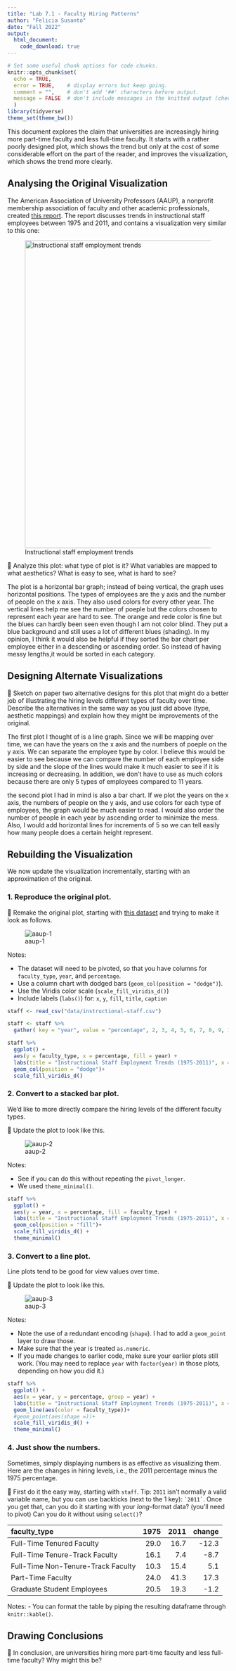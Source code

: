 ```yaml
---
title: "Lab 7.1 - Faculty Hiring Patterns"
author: "Felicia Susanto"
date: "Fall 2022"
output:
  html_document:
    code_download: true
---
```


```r
# Set some useful chunk options for code chunks.
knitr::opts_chunk$set(
  echo = TRUE,
  error = TRUE,    # display errors but keep going.
  comment = "",    # don't add '##' characters before output.
  message = FALSE  # don't include messages in the knitted output (check them in RStudio)
  )
library(tidyverse)
theme_set(theme_bw())
```

This document explores the claim that universities are increasingly hiring more part-time faculty and less full-time faculty. It starts with a rather poorly designed plot, which shows the trend but only at the cost of some considerable effort on the part of the reader, and improves the visualization, which shows the trend more clearly.

## Analysing the Original Visualization

The American Association of University Professors (AAUP), a nonprofit membership association of faculty and other academic professionals, created [this report](https://www.aaup.org/sites/default/files/files/AAUP_Report_InstrStaff-75-11_apr2013.pdf). The report discusses trends in instructional staff employees between 1975 and 2011, and contains a visualization very similar to this one:

![Instructional staff employment trends](https://cs.calvin.edu/courses/info/601/07tidy/lab/images/staff-employment.png){width="700px"}

🚧
Analyze this plot: what type of plot is it? What variables are mapped to what aesthetics? What is easy to see, what is hard to see?

The plot is a horizontal bar graph; instead of being vertical, the graph uses horizontal positions. The types of employees are the y axis and the number of people on the x axis. They also used colors for every other year. The vertical lines help me see the number of poeple but the colors chosen to represent each year are hard to see. The orange and rede color is fine but the blues can hardly been seen even though I am not color blind. They put a blue background and still uses a lot of different blues (shading). In my opinion, I think it would also be helpful if they sorted the bar chart per employee either in a descending or ascending order. So instead of having messy lengths,it would be sorted in each category.

## Designing Alternate Visualizations

🚧
Sketch on paper two alternative designs for this plot that might do a better job of illustrating the hiring levels different types of faculty over time. Describe the alternatives in the same way as you just did above (type, aesthetic mappings) and explain how they might be improvements of the original.

The first plot I thought of is a line graph. Since we will be mapping over time, we can have the years on the x axis and the numbers of poeple on the y axis. We can separate the employee type by color. I believe this would be easier to see because we can compare the number of each employee side by side and the slope of the lines would make it much easier to see if it is increasing or decreasing. In addition, we don't have to use as much colors because there are only 5 types of employees compared to 11 years.

the second plot I had in mind is also a bar chart. If we plot the years on the x axis, the numbers of people on the y axis, and use colors for each type of employees, the graph would be much easier to read. I would also order the number of people in each year by ascending order to minimize the mess. Also, I would add horizontal lines for increments of 5 so we can tell easily how many people does a certain height represent.

## Rebuilding the Visualization

We now update the visualization incrementally, starting with an approximation of the original.

### 1. Reproduce the original plot.

🚧
Remake the original plot, starting with [this dataset](https://cs.calvin.edu/courses/info/601/07tidy/lab/data/instructional-staff.csv) and trying to make it look as follows.

![aaup-1](https://cs.calvin.edu/courses/info/601/07tidy/lab/images/aaup-1.png)

Notes:

- The dataset will need to be pivoted, so that you have columns for `faculty_type`, `year`, and `percentage`.
- Use a column chart with dodged bars (`geom_col(position = "dodge")`).
- Use the Viridis color scale (`scale_fill_viridis_d()`)
- Include labels (`labs()`) for: `x`, `y`, `fill`, `title`, `caption`

```r
staff <- read_csv("data/instructional-staff.csv")

staff <- staff %>% 
  gather( key = "year", value = "percentage", 2, 3, 4, 5, 6, 7, 8, 9, 10, 11, 12)
```

```r
staff %>% 
  ggplot() +
  aes(y = faculty_type, x = percentage, fill = year) +
  labs(title = "Instructional Staff Employment Trends (1975-2011)", x = "% of faculty", y = "faculty type", caption = "Source: AAUP") +
  geom_col(position = "dodge")+
  scale_fill_viridis_d()
```

### 2. Convert to a stacked bar plot.

We'd like to more directly compare the hiring levels of the different faculty types.

🚧
Update the plot to look like this.

![aaup-2](https://cs.calvin.edu/courses/info/601/07tidy/lab/images/aaup-2.png)

Notes:

- See if you can do this without repeating the `pivot_longer`.
- We used `theme_minimal()`.

```r
staff %>% 
  ggplot() +
  aes(y = year, x = percentage, fill = faculty_type) +
  labs(title = "Instructional Staff Employment Trends (1975-2011)", x = "% of faculty", y = "Year", caption = "Source: AAUP") +
  geom_col(position = "fill")+
  scale_fill_viridis_d() +
  theme_minimal()

```

### 3. Convert to a line plot.

Line plots tend to be good for view values over time.

🚧
Update the plot to look like this.

![aaup-3](https://cs.calvin.edu/courses/info/601/07tidy/lab/images/aaup-3.png)

Notes:

- Note the use of a redundant encoding (`shape`). I had to add a `geom_point` layer to draw those.
- Make sure that the year is treated `as.numeric`.
- If you made changes to earlier code, make sure your earlier plots still work. (You may need to replace `year` with `factor(year)` in those plots, depending on how you did it.)

```r
staff %>% 
  ggplot() +
  aes(x = year, y = percentage, group = year) +
  labs(title = "Instructional Staff Employment Trends (1975-2011)", x = "year", y = "% of faculty", caption = "Source: AAUP") +
  geom_line(aes(color = faculty_type))+
  #geom_point(aes(shape =))+
  scale_fill_viridis_d() +
  theme_minimal()
```


### 4. Just show the numbers.

Sometimes, simply displaying numbers is as effective as visualizing them. Here are the changes in hiring levels, i.e., the 2011 percentage minus the 1975 percentage.

🚧
First do it the easy way, starting with `staff`. Tip: `2011` isn't normally a valid variable name, but you can use backticks (next to the 1 key): `` `2011` ``.
Once you get that, can you do it starting with your *long*-format data? (you'll need to pivot) Can you do it without using `select()`? 

<table>
<thead>
<tr class="header">
<th align="left">faculty_type</th>
<th align="right">1975</th>
<th align="right">2011</th>
<th align="right">change</th>
</tr>
</thead>
<tbody>
<tr class="odd">
<td align="left">Full-Time Tenured Faculty</td>
<td align="right">29.0</td>
<td align="right">16.7</td>
<td align="right">-12.3</td>
</tr>
<tr class="even">
<td align="left">Full-Time Tenure-Track Faculty</td>
<td align="right">16.1</td>
<td align="right">7.4</td>
<td align="right">-8.7</td>
</tr>
<tr class="odd">
<td align="left">Full-Time Non-Tenure-Track Faculty</td>
<td align="right">10.3</td>
<td align="right">15.4</td>
<td align="right">5.1</td>
</tr>
<tr class="even">
<td align="left">Part-Time Faculty</td>
<td align="right">24.0</td>
<td align="right">41.3</td>
<td align="right">17.3</td>
</tr>
<tr class="odd">
<td align="left">Graduate Student Employees</td>
<td align="right">20.5</td>
<td align="right">19.3</td>
<td align="right">-1.2</td>
</tr>
</tbody>
</table>

Notes:
- You can format the table by piping the resulting dataframe through `knitr::kable()`.

## Drawing Conclusions

🚧
In conclusion, are universities hiring more part-time faculty and less full-time faculty? Why might this be?
